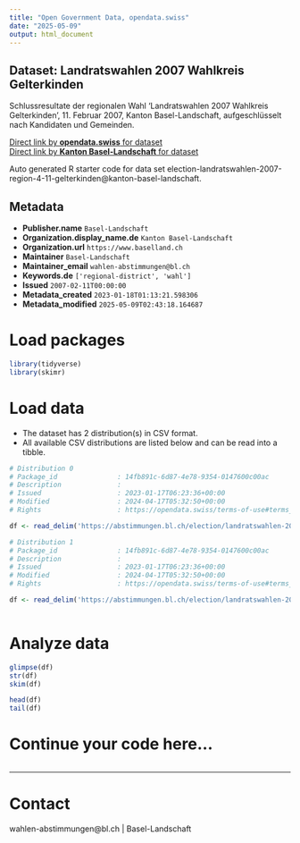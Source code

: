 ```yaml
---
title: "Open Government Data, opendata.swiss"
date: "2025-05-09"
output: html_document
---
```


## Dataset: Landratswahlen 2007 Wahlkreis Gelterkinden

Schlussresultate der regionalen Wahl 'Landratswahlen 2007 Wahlkreis Gelterkinden', 11. Februar 2007, Kanton Basel-Landschaft, aufgeschlüsselt nach Kandidaten und Gemeinden.

[Direct link by **opendata.swiss** for dataset](https://opendata.swiss/de/dataset/landratswahlen-2007-wahlkreis-gelterkinden)<br>
[Direct link by **Kanton Basel-Landschaft** for dataset](https://abstimmungen.bl.ch/election/landratswahlen-2007-region-4-11-gelterkinden/data)

Auto generated R starter code for data set election-landratswahlen-2007-region-4-11-gelterkinden@kanton-basel-landschaft.

## Metadata

- **Publisher.name** `Basel-Landschaft`
- **Organization.display_name.de** `Kanton Basel-Landschaft`
- **Organization.url** `https://www.baselland.ch`
- **Maintainer** `Basel-Landschaft`
- **Maintainer_email** `wahlen-abstimmungen@bl.ch`
- **Keywords.de** `['regional-district', 'wahl']`
- **Issued** `2007-02-11T00:00:00`
- **Metadata_created** `2023-01-18T01:13:21.598306`
- **Metadata_modified** `2025-05-09T02:43:18.164687`


# Load packages

```r

library(tidyverse)
library(skimr)

```

# Load data

-   The dataset has 2 distribution(s) in CSV format.
-   All available CSV distributions are listed below and can be read into a tibble.

```r

# Distribution 0
# Package_id               : 14fb891c-6d87-4e78-9354-0147600c00ac
# Description              : 
# Issued                   : 2023-01-17T06:23:36+00:00
# Modified                 : 2024-04-17T05:32:50+00:00
# Rights                   : https://opendata.swiss/terms-of-use#terms_by

df <- read_delim('https://abstimmungen.bl.ch/election/landratswahlen-2007-region-4-11-gelterkinden/data-csv')

# Distribution 1
# Package_id               : 14fb891c-6d87-4e78-9354-0147600c00ac
# Description              : 
# Issued                   : 2023-01-17T06:23:36+00:00
# Modified                 : 2024-04-17T05:32:50+00:00
# Rights                   : https://opendata.swiss/terms-of-use#terms_by

df <- read_delim('https://abstimmungen.bl.ch/election/landratswahlen-2007-region-4-11-gelterkinden/data-parties-csv')



```

# Analyze data

```r

glimpse(df)
str(df)
skim(df)

head(df)
tail(df)

```

# Continue your code here...

```r

```

------------------------------------------------------------------------

# Contact

wahlen-abstimmungen@bl.ch | Basel-Landschaft
